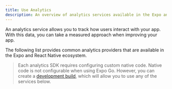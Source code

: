 ```yaml
---
title: Use Analytics
description: An overview of analytics services available in the Expo and React Native ecosystem.
---
```



An analytics service allows you to track how users interact with your app. With this data, you can take a measured approach when improving your app.

The following list provides common analytics providers that are available in the Expo and React Native ecosystem.

> Each analytics SDK requires configuring custom native code. Native code is not configurable when using Expo Go. However, you can create a [development build](/develop/development-builds/introduction/), which will allow you to use any of the services below.

<BoxLink
  title="Google Firebase Analytics"
  description="Learn how to integrate React Native Firebase Analytics in your project."
  href="https://rnfirebase.io/analytics/usage"
/>

<BoxLink
  title="Segment"
  description="Learn how to integrate Segment Analytics SDK in your project."
  href="https://segment.com/docs/connections/sources/catalog/libraries/mobile/react-native/"
/>

<BoxLink
  title="Amplitude"
  description="Learn how to integrate Amplitude Analytics SDK in your project."
  href="https://www.docs.developers.amplitude.com/data/sdks/typescript-react-native/"
/>

<BoxLink
  title="AWS Amplify"
  description="Learn how to integrate AWS Amplify Analytics in your project."
  href="https://docs.amplify.aws/lib/analytics/getting-started/q/platform/react-native/"
/>

<BoxLink
  title="Vexo"
  description="Learn how to integrate Vexo Analytics in your project."
  href="https://docs.vexo.co/"
/>
